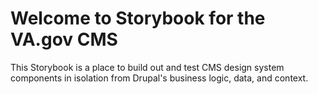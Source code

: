 
<Meta title="Introduction" />

<style>
  {`

  `}
</style>

# Welcome to Storybook for the VA.gov CMS

This Storybook is a place to build out and test CMS design system components in isolation from Drupal's business logic, data, and context.
